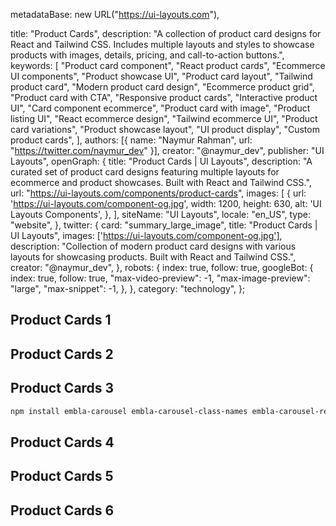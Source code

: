   metadataBase: new URL("https://ui-layouts.com"),

  title: "Product Cards",
  description:
    "A collection of product card designs for React and Tailwind CSS. Includes multiple layouts and styles to showcase products with images, details, pricing, and call-to-action buttons.",
  keywords: [
    "Product card component",
    "React product cards",
    "Ecommerce UI components",
    "Product showcase UI",
    "Product card layout",
    "Tailwind product card",
    "Modern product card design",
    "Ecommerce product grid",
    "Product card with CTA",
    "Responsive product cards",
    "Interactive product UI",
    "Card component ecommerce",
    "Product card with image",
    "Product listing UI",
    "React ecommerce design",
    "Tailwind ecommerce UI",
    "Product card variations",
    "Product showcase layout",
    "UI product display",
    "Custom product cards",
  ],
  authors: [{ name: "Naymur Rahman", url: "https://twitter.com/naymur_dev" }],
  creator: "@naymur_dev",
  publisher: "UI Layouts",
  openGraph: {
    title: "Product Cards | UI Layouts",
    description:
      "A curated set of product card designs featuring multiple layouts for ecommerce and product showcases. Built with React and Tailwind CSS.",
    url: "https://ui-layouts.com/components/product-cards",
    images: [
      {
        url: 'https://ui-layouts.com/component-og.jpg',
        width: 1200,
        height: 630,
        alt: 'UI Layouts Components',
      },
    ],
    siteName: "UI Layouts",
    locale: "en_US",
    type: "website",
  },
  twitter: {
    card: "summary_large_image",
    title: "Product Cards | UI Layouts",
    images: ['https://ui-layouts.com/component-og.jpg'],
    description:
      "Collection of modern product card designs with various layouts for showcasing products. Built with React and Tailwind CSS.",
    creator: "@naymur_dev",
  },
  robots: {
    index: true,
    follow: true,
    googleBot: {
      index: true,
      follow: true,
      "max-video-preview": -1,
      "max-image-preview": "large",
      "max-snippet": -1,
    },
  },
  category: "technology",
};

## Product Cards 1

<ComponentCodePreview
  name='productcard1'
  isFitheight
/>


## Product Cards 2

<ComponentCodePreview
  name='productcard2'
  isFitheight
/>


## Product Cards 3

```bash
npm install embla-carousel embla-carousel-class-names embla-carousel-react embla-carousel-autoplay motion
```

<ComponentCodePreview name='productcard3' isFitheight
/>

## Product Cards 4

<ComponentCodePreview name='productcard4' isFitheight  />

## Product Cards 5

<ComponentCodePreview name='productcard5' isFitheight  />

## Product Cards 6

<ComponentCodePreview name='productcard6' isFitheight  />

